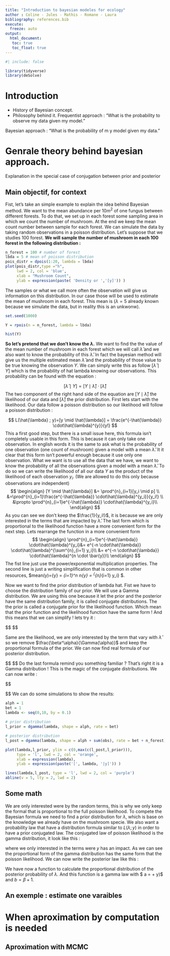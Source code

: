 ```yaml
---
title: "Introduction to bayesian modeles for ecology"
author : Coline - Jules - Mathis - Romane - Laura
bibliography: references.bib
execute: 
  freeze: auto
output: 
  html_document:
   toc: true
   toc_float: true
---
```


```r
#| include: false

library(tidyverse)
library(deSolve)

```

# Introduction

-   History of Bayesian concept.
-   Philosophy behind it. Frequentist approach : "What is the probability to observe my data given my model."

Bayesian approach : "What is the probability of m y model given my data."

# Genrale theory behind bayesian approach.

Explanation in the special case of conjugation between prior and posterior

## Main objectif, for context

Fist, let's take an simple example to explain the idea behind Bayesian method. We want to the mean abundance per $10 m^2$ of one fungus between different forests. To do that, we set up in each forest some sampling area in which we count the number of mushroom. At the end we keep the mean count number between sample for each forest. We can simulate the data by taking random observations in a poisson distribution. Let's suppose that we studies 100 forest. **We will sample the number of mushroom in each 100 forest in the following distribution :**

```r
n_forest = 100 # number of forest
lbda = 5 # mean of poisson distribution
pois_distr = dpois(1:20, lambda = lbda)
plot(pois_distr,type ="h",
     lwd = 2, col = 'blue',
     xlab = "Mushroom Count", 
     ylab = expression(paste( 'Density or ','[y]')) )

```

The samples or what we call more often the observation will give us information on this distribution. In our case those will be used to estimate the mean of mushroom in each forest. This mean is ($\lambda = 5$ already known because we simulate the data, but in reality this is an unkwonw).

```r
set.seed(1000)

Y = rpois(n = n_forest, lambda = lbda)

hist(Y)
```

**So let's pretend that we don't know the $\lambda$.**
We want to find the the value of the mean number of mushroom in each forest which we will call $\hat{\lambda}$ and we also want to know the probability of this $\hat{\lambda}$. In fact the bayesian method will give us the multiple estimated mean $\hat{\lambda}$ and the probability of those value to be true knowing the observation $Y$. We can simply write this as follow $[\hat{\lambda} \mid Y]$ which is the probability of hat lambda knowing our observations. This probability can be found with the equation :

$$
[\hat{\lambda} \mid Y] = [Y \mid \hat{\lambda}  ]\cdot[\hat{\lambda}]
$$
The two component of the right hand side of the equation are $[Y \mid \hat{\lambda}  ]$ the likelihood of our data and $[\hat{\lambda}]$ the prior distribution. First lets start with the likelihood. Our data follow a poisson distribution so our likelihood will follow a poisson distribution : 

$$
L(\hat{\lambda} ; y)=[y \mid \hat{\lambda}] = \frac{e^{-\hat{\lambda}} \cdot\hat{\lambda}^{y}}{y!}
$$
This a first good step, but there is a small issue here, this formula isn't completely usable in this form. This is because it can only take one observation. In english words it is the same to ask what is the probability of one observation (one count of mushroom) given a model with a mean $\hat{\lambda}$. It it clear that this form isn't powerful enough because it use only one observation. What we want is to use all the data that we have, we want to know the probability of all the observations given a model with a mean $\hat{\lambda}$. To do so we can write the likelihood of all our data $Y$ as the product of the likelihood of each observation $y_i$. (We are allowed to do this only because  observations are independent)
$$
\begin{align}
[Y \mid \hat{\lambda}] &= \prod^{n}_{i=1}[y_i \mid p] \\
&=\prod^{n}_{i=1}\frac{e^{-\hat{\lambda}} \cdot\hat{\lambda}^{y_i}}{y_i!} \\
&\propto \prod^{n}_{i=1}e^{-\hat{\lambda}} \cdot\hat{\lambda}^{y_i}\\
\end{align}
$$
As you can see we don't keep the $\frac{1}{y_i!}$, it is because we are only interested in the terms that are impacted by $\hat{\lambda}$. The last form which is proportional to the likelihood function have a more convenient form for the next step.
Lets rearrange the function in a more convenient form
$$
\begin{align}
\prod^{n}_{i=1}e^{-\hat{\lambda}} \cdot\hat{\lambda}^{y_i}&= e^{-n \cdot\hat{\lambda}} \cdot\hat{\lambda}^{\sum^{n}_{i=1} y_i}\\
&= e^{-n \cdot\hat{\lambda}} \cdot\hat{\lambda}^{n \cdot \bar{y}}\\
\end{align}
$$
The fist line just use the power/exponential multiplication properties. The second line is just a writing simplification that is common in other resources, $mean(y)=\bar{y} = \frac{1}{n}\sum_{i=1}^n \Rightarrow n\cdot \bar{y} = \hat{\lambda}^{\sum^{n}_{i=1} y_i} $.

Now we want to find the prior distribution of lambda hat. Fist we have to choose the distribution family of our prior. We will use a Gamma distribution. We are using this one because it let the prior and the posterior have the same distribution family, it is called conjugate distributions. The the prior is called a conjugate prior for the likelihood function. Which mean that the prior function and the likelihood function have the same form ! And this means that we can simplify !
lets try it :

$$
\begin{align}
[\hat{\lambda}]&\sim Gamma(\lambda,\alpha_p,\beta_p) \\
&= \lambda^{\alpha_p -1}\frac{\beta_p^\alpha\cdot e^{-\beta_p \lambda}}{\Gamma(\alpha_p)} \propto \lambda^{\alpha_p -1} \cdot e^{-\beta_p \lambda}

\end{align}
$$

Same are the likelihood, we are only interested by the term that vary with $\hat{\lambda}$ so we remove $\frac{\beta^\alpha}{\Gamma(\alpha)}$ and keep the proportional formula of the prior.
We can now find real formula of our posterior distribution.

$$ 
\begin{align}

[\lambda \mid y] &= [y \mid \lambda]\cdot[\lambda] \\
[\lambda \mid y] &\propto e^{-n \cdot\lambda} \cdot\lambda^{n \cdot \bar{y}} \cdot \lambda^{\alpha_p -1} \cdot e^{-\beta_p \lambda}\\
[\lambda \mid y] &\propto e^{-\beta_p \lambda-n\lambda} \cdot\lambda^{n\bar{y}+\alpha_p -1} \\
[\lambda \mid y] &\propto e^{-\lambda (\beta_p +n)} \cdot\lambda^{n\bar{y}+\alpha_p -1}\\
\end{align} 
$$
Do the last formula remind you something familiar ? That's right it is a Gamma distribution ! This is the magic of the conjugate distributions. We can now write :  

$$
\begin{align}
[\lambda \mid y] &\propto e^{-\lambda \beta} \cdot\lambda^{\alpha -1}\\
[\lambda \mid y] &\sim Gamma(\alpha_p +n\bar{y}, \beta_p +n)
\end{align}

$$
We can do some simulations to show the results:

```r
alph = 1
bet = 1
lambda <- seq(0,10, by = 0.1)
 
# prior distribution
l_prior = dgamma(lambda, shape = alph, rate = bet)

# posterior distribution
l_post = dgamma(lambda, shape = alph + sum(obs), rate = bet + n_forest)

plot(lambda,l_prior, ylim = c(0,max(c(l_post,l_prior))),
     type = 'l', lwd = 2, col = 'orange',
     xlab = expression(lambda), 
     ylab = expression(paste('[', lambda, '|y]')) )

lines(lambda,l_post, type = 'l', lwd = 2, col = 'purple')
abline(v = 5, lty = 2, lwd = 2)

```

## Some math



We are only interested were by the random terms, this is why we only keep the formal that is proportional to the full poisson likelihood. To compete the Bayesian formula we need to find a prior distribution for $\lambda$, which is base on the knowledge we already have on the mushroom specie. We also want a probability law that have a distribution formula similar to $L(\lambda;y)$ in order to have a prior conjugated law. The conjugated law of poisson likelihood is the gamma distribution, it look like this :



where we only interested in the terms were $y$ has an impact. As we can see the proportional form of the gamma distribution has the same form that the poisson likelihood. We can now write the posterior law like this :



We have now a function to calculate the proportional distribution of the posterior probability of $\lambda$. And this function is a gamma law with \$ a = \alpha + y)\$ and $b=\beta +1$.

## An exemple : estimate one varaibles

# When aproximation by computation is needed

## Aproximation with MCMC
